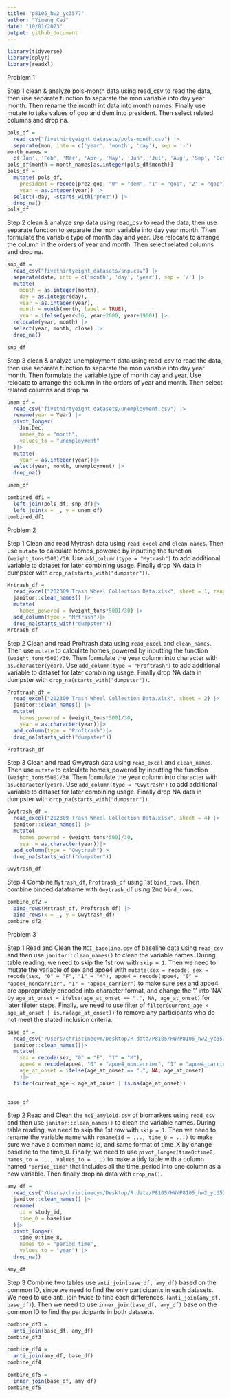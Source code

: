 ```yaml
---
title: "p8105_hw2_yc3577"
author: "Yimeng Cai"
date: "10/01/2023"
output: github_document
---
```


```r
library(tidyverse)
library(dplyr)
library(readxl)
```

Problem 1

Step 1 clean & analyze pols-month data using read_csv to read the data, then use separate function to separate the mon variable into day year month. Then rename the month int data into month names. Finally use mutate to take values of gop and dem into president. Then select related columns and drop na.
```r
pols_df = 
  read_csv("fivethirtyeight_datasets/pols-month.csv") |>
  separate(mon, into = c('year', 'month', 'day'), sep = '-') 
month_names = 
  c('Jan', 'Feb', 'Mar', 'Apr', 'May', 'Jun', 'Jul', 'Aug', 'Sep', 'Oct', 'Nov', 'Dec')
pols_df$month = month_names[as.integer(pols_df$month)]
pols_df = 
  mutate( pols_df,
    president = recode(prez_gop, "0" = "dem", "1" = "gop", "2" = "gop"),
    year = as.integer(year)) |>
  select(-day, -starts_with("prez")) |>
  drop_na()
pols_df

```

Step 2 clean & analyze snp data using read_csv to read the data, then use separate function to separate the mon variable into day year month. Then formulate the variable type of month day and year. Use relocate to arrange the column in the orders of year and month. Then select related columns and drop na.
```r
snp_df = 
  read_csv("fivethirtyeight_datasets/snp.csv") |>
  separate(date, into = c('month', 'day', 'year'), sep = '/') |>
  mutate(
    month = as.integer(month),
    day = as.integer(day),
    year = as.integer(year),
    month = month(month, label = TRUE),
    year = ifelse(year<16, year+2000, year+1900)) |>
  relocate(year, month) |>
  select(year, month, close) |>
  drop_na()

snp_df
```
Step 3 clean & analyze unemployment data using read_csv to read the data, then use separate function to separate the mon variable into day year month. Then formulate the variable type of month day and year. Use relocate to arrange the column in the orders of year and month. Then select related columns and drop na.
```r
unem_df =  
  read_csv("fivethirtyeight_datasets/unemployment.csv") |>
  rename(year = Year) |>
  pivot_longer(
    Jan:Dec,
    names_to = "month",
    values_to = "unemployment"
  )|>
  mutate(
    year = as.integer(year))|>
  select(year, month, unemployment) |>
  drop_na()

unem_df
```
```r
combined_df1 =
  left_join(pols_df, snp_df)|>
  left_join(x = _, y = unem_df)
combined_df1
```


Problem 2

Step 1 Clean and read Mytrash data using `read_excel` and `clean_names`. Then use `mutate` to calculate homes_powered by inputting the function `(weight_tons*500)/30`.  Use `add_column(type = "Mytrash")` to add additional variable to dataset for later combining usage. Finally drop NA data in dumpster with `drop_na(starts_with("dumpster"))`.
```r
Mrtrash_df = 
  read_excel("202309 Trash Wheel Collection Data.xlsx", sheet = 1, range = "A2:N587") |>
  janitor::clean_names() |>
  mutate(
    homes_powered = (weight_tons*500)/30) |>
  add_column(type = "Mrtrash")|>
  drop_na(starts_with("dumpster"))
Mrtrash_df
```

Step 2 Clean and read Proftrash data using `read_excel` and `clean_names`. Then use `mutate` to calculate homes_powered by inputting the function `(weight_tons*500)/30`. Then formulate the year column into character with `as.character(year)`. Use `add_column(type = "Proftrash")` to add additional variable to dataset for later combining usage. Finally drop NA data in dumpster with `drop_na(starts_with("dumpster"))`.
```r
Proftrash_df = 
  read_excel("202309 Trash Wheel Collection Data.xlsx", sheet = 2) |>
  janitor::clean_names() |>
  mutate(
    homes_powered = (weight_tons*500)/30,
    year = as.character(year))|>
  add_column(type = "Proftrash")|>
  drop_na(starts_with("dumpster"))

Proftrash_df
```

Step 3 Clean and read Gwytrash data using `read_excel` and `clean_names`. Then use `mutate` to calculate homes_powered by inputting the function `(weight_tons*500)/30`. Then formulate the year column into character with `as.character(year)`. Use `add_column(type = "Gwytrash")` to add additional variable to dataset for later combining usage. Finally drop NA data in dumpster with `drop_na(starts_with("dumpster"))`.
```r
Gwytrash_df = 
  read_excel("202309 Trash Wheel Collection Data.xlsx", sheet = 4) |>
  janitor::clean_names() |>
  mutate(
    homes_powered = (weight_tons*500)/30,
    year = as.character(year))|>
  add_column(type = "Gwytrash")|>
  drop_na(starts_with("dumpster"))

Gwytrash_df
```

Step 4 Combine `Mytrash_df`, `Proftrash_df` using 1st `bind_rows`. Then combine binded dataframe with `Gwytrash_df` using 2nd `bind_rows`.
```r
combine_df2 = 
  bind_rows(Mrtrash_df, Proftrash_df) |>
  bind_rows(x = _, y = Gwytrash_df)
combine_df2
```


Problem 3

Step 1 Read and Clean the `MCI_baseline.csv` of baseline data using `read_csv` and then use `janitor::clean_names()` to clean the variable names. During table reading, we need to skip the 1st row with `skip = 1`. Then we need to mutate the variable of sex and apoe4 with `mutate(sex = recode( sex = recode(sex, "0" = "F", "1" = "M"), apoe4 = recode(apoe4, "0" = "apoe4_noncarrier", "1" = "apoe4_carrier")` to make sure sex and apoe4 are appropriately encoded into character format, and change the '.' into 'NA' by `age_at_onset = ifelse(age_at_onset == ".", NA, age_at_onset)` for later fileter steps. Finally, we need to use filter of `filter(current_age < age_at_onset | is.na(age_at_onset))` to remove any participants who do not meet the stated inclusion criteria. 
```r
base_df = 
  read_csv("/Users/christinecym/Desktop/R data/P8105/HW/P8105_hw2_yc3577/data_mci/MCI_baseline.csv", skip =1) |>
  janitor::clean_names()|>
  mutate(
    sex = recode(sex, "0" = "F", "1" = "M"),
    apoe4 = recode(apoe4, "0" = "apoe4_noncarrier", "1" = "apoe4_carrier"),
    age_at_onset = ifelse(age_at_onset == ".", NA, age_at_onset)
    )|>
  filter(current_age < age_at_onset | is.na(age_at_onset))
  

base_df
```

Step 2 Read and Clean the `mci_amyloid.csv` of biomarkers using `read_csv` and then use `janitor::clean_names()` to clean the variable names. During table reading, we need to skip the 1st row with `skip = 1`. Then we need to rename the variable name with `rename(id = ..., time_0 = ...)` to make sure we have a common name id, and same format of time_X by change baseline to the time_0. Finally, we need to use `pivot_longer(time0:time8, names_to = ..., values_to = ...)` to make a tidy table with a column named `"period_time"` that includes all the time_period into one column as a new variable. Then finally drop na data with `drop_na()`. 
```r
amy_df = 
  read_csv("/Users/christinecym/Desktop/R data/P8105/HW/P8105_hw2_yc3577/data_mci/mci_amyloid.csv", skip =1) |>
  janitor::clean_names() |>
  rename(
    id = study_id,
    time_0 = baseline
  )|>
  pivot_longer(
    time_0:time_8,
    names_to = "period_time",
    values_to = "year") |>
  drop_na()

amy_df
```

Step 3 Combine two tables use `anti_join(base_df, amy_df)` based on the common ID, since we need to find the only participants in each datasets. We need to use anti_join twice to find each differences. (`anti_join(amy_df, base_df)`). Then we need to use `inner_join(base_df, amy_df)` base on the common ID to find the participants in both datasets. 
```r
combine_df3 =
  anti_join(base_df, amy_df)
combine_df3

combine_df4 = 
  anti_join(amy_df, base_df)
combine_df4

combine_df5 =
  inner_join(base_df, amy_df)
combine_df5
```

